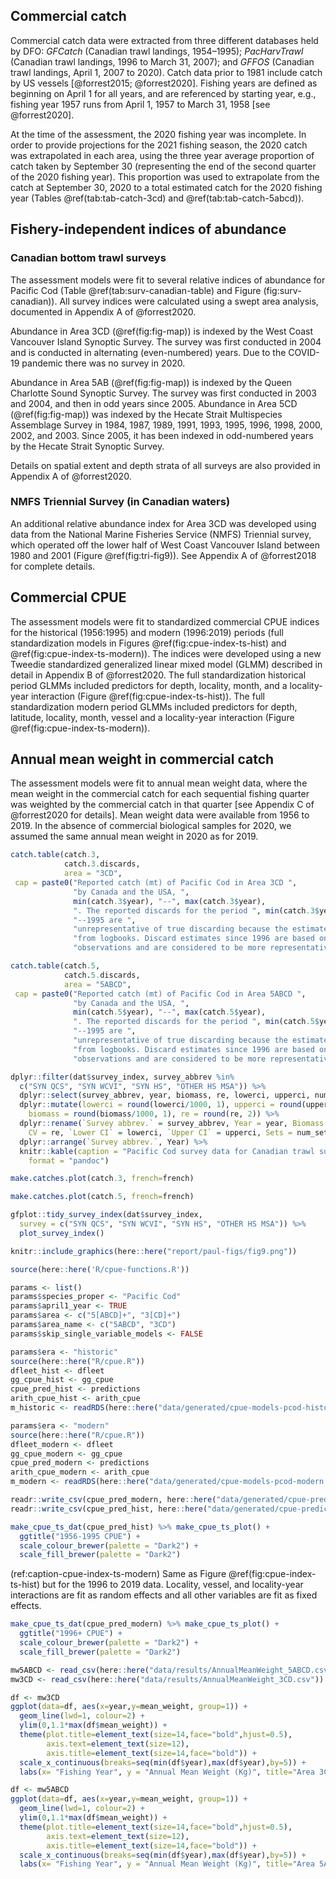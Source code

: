 


## Commercial catch

Commercial catch data were extracted from three different databases held by DFO: *GFCatch* (Canadian trawl landings, 1954--1995); *PacHarvTrawl* (Canadian trawl landings, 1996 to March 31, 2007); and *GFFOS* (Canadian trawl landings, April 1, 2007 to 2020).
Catch data prior to 1981 include catch by US vessels [@forrest2015; @forrest2020].
Fishing years are defined as beginning on April 1 for all years, and are referenced by starting year, e.g., fishing year 1957 runs from April 1, 1957 to March 31, 1958 [see @forrest2020].

At the time of the assessment, the 2020 fishing year was incomplete.
In order to provide projections for the 2021 fishing season, the 2020 catch was extrapolated in each area, using the three year average proportion of catch taken by September 30 (representing the end of the second quarter of the 2020 fishing year).
This proportion was used to extrapolate from the catch at September 30, 2020 to a total estimated catch for the 2020 fishing year (Tables \@ref(tab:tab-catch-3cd) and \@ref(tab:tab-catch-5abcd)).

## Fishery-independent indices of abundance {#app:data-summary}

### Canadian bottom trawl surveys

The assessment models were fit to several relative indices of abundance for Pacific Cod (Table \@ref(tab:surv-canadian-table) and Figure (fig:surv-canadian)).
All survey indices were calculated using a swept area analysis, documented in Appendix A of @forrest2020.

Abundance in Area 3CD (\@ref(fig:fig-map)) is indexed by the West Coast Vancouver Island Synoptic Survey.
The survey was first conducted in 2004 and is conducted in alternating (even-numbered) years.
Due to the COVID-19 pandemic there was no survey in 2020.

Abundance in Area 5AB (\@ref(fig:fig-map)) is indexed by the Queen Charlotte Sound Synoptic Survey.
The survey was first conducted in 2003 and 2004, and then in odd years since 2005.
Abundance in Area 5CD (\@ref(fig:fig-map)) was indexed by the Hecate Strait Multispecies Assemblage Survey in 1984, 1987, 1989, 1991, 1993, 1995, 1996, 1998, 2000, 2002, and 2003.
Since 2005, it has been indexed in odd-numbered years by the Hecate Strait Synoptic Survey.

Details on spatial extent and depth strata of all surveys are also provided in Appendix A of @forrest2020.

### NMFS Triennial Survey (in Canadian waters)

An additional relative abundance index for Area 3CD was developed using data from the
National Marine Fisheries Service (NMFS) Triennial survey, which operated off the lower half of West Coast Vancouver Island between 1980 and 2001 (Figure \@ref(fig:tri-fig9)).
See Appendix A of @forrest2018 for complete details.

## Commercial CPUE

The assessment models were fit to standardized commercial CPUE indices for the historical (1956:1995) and modern (1996:2019) periods (full standardization models in Figures  \@ref(fig:cpue-index-ts-hist) and \@ref(fig:cpue-index-ts-modern)).
The indices were developed using a new Tweedie standardized generalized linear mixed model (GLMM) described in detail in Appendix B of @forrest2020.
The full standardization historical period GLMMs included predictors for depth, locality, month, and a locality-year interaction (Figure \@ref(fig:cpue-index-ts-hist)).
The full standardization modern period GLMMs included predictors for depth, latitude, locality, month, vessel and a locality-year interaction (Figure \@ref(fig:cpue-index-ts-modern)).

## Annual mean weight in commercial catch

The assessment models were fit to annual mean weight data, where the mean weight in the commercial catch for each sequential fishing quarter was weighted by the commercial catch in that quarter [see Appendix C of @forrest2020 for details].
Mean weight data were available from 1956 to 2019.
In the absence of commercial biological samples for 2020, we assumed the same annual mean weight in 2020 as for 2019.

\clearpage

```r
catch.table(catch.3,
            catch.3.discards,
            area = "3CD",
 cap = paste0("Reported catch (mt) of Pacific Cod in Area 3CD ",
              "by Canada and the USA, ",
              min(catch.3$year), "--", max(catch.3$year),
              ". The reported discards for the period ", min(catch.3$year),
              "--1995 are ",
              "unrepresentative of true discarding because the estimates were taken ",
              "from logbooks. Discard estimates since 1996 are based on at-sea ",
              "observations and are considered to be more representative of true discarding."), french=french)
```

<!--

```r
discards.plot(catch.3, french=french)
```


```r
make.catches.plot.gear(catch.3.gear, french=french)
```

```r
catch.3.gear.recent <- catch.3.gear %>% dplyr::filter(year>1995) %>%                 dplyr::filter(year<2021)
make.catches.plot.gear(catch.3.gear.recent, french=french)
```


```r
# This plot is for exploring, do not publish
 freezer <- c("NORTHERN ALLIANCE", "OSPREY NO 1", "VIKING ENTERPRISE", "RAW SPIRIT", "VIKING ALLIANCE")
 catch.3.gear.vessel.freezer <- catch.3.gear.vessel %>% 
         filter(vessel_name %in% freezer)
 
make.catches.plot.vessel(catch.3.gear.vessel.freezer)
```

-->

\clearpage

```r
catch.table(catch.5,
            catch.5.discards,
            area = "5ABCD",
 cap = paste0("Reported catch (mt) of Pacific Cod in Area 5ABCD ",
              "by Canada and the USA, ",
              min(catch.5$year), "--", max(catch.5$year),
              ". The reported discards for the period ", min(catch.5$year),
              "--1995 are ",
              "unrepresentative of true discarding because the estimates were taken ",
              "from logbooks. Discard estimates since 1996 are based on at-sea ",
              "observations and are considered to be more representative of true discarding."),      french=french)

```

<!--

```r
discards.plot(catch.5, french=french)
```

```r
make.catches.plot(catch.5ab, french=french)
```

```r
discards.plot(catch.5ab, french=french)
```

```r
make.catches.plot(catch.5cd, french=french)
```

```r
discards.plot(catch.5cd, french=french)
```

-->

\clearpage

```r
dplyr::filter(dat$survey_index, survey_abbrev %in%
  c("SYN QCS", "SYN WCVI", "SYN HS", "OTHER HS MSA")) %>%
  dplyr::select(survey_abbrev, year, biomass, re, lowerci, upperci, num_sets, num_pos_sets) %>%
  dplyr::mutate(lowerci = round(lowerci/1000, 1), upperci = round(upperci/1000, 1),
    biomass = round(biomass/1000, 1), re = round(re, 2)) %>%
  dplyr::rename(`Survey abbrev.` = survey_abbrev, Year = year, Biomass = biomass,
    CV = re, `Lower CI` = lowerci, `Upper CI` = upperci, Sets = num_sets, `Positive sets` = num_pos_sets) %>%
  dplyr::arrange(`Survey abbrev.`, Year) %>%
  knitr::kable(caption = "Pacific Cod survey data for Canadian trawl surveys in metric tons (without accounting for survey catchability). Positive sets refers to the number of trawl sets that caught Pacific Cod. OTHER HS MSA = Hecate Strait Multispecies Assemblage survey; SYN HS = Hecate Strait synoptic bottom trawl survey; SYN QCS = Queen Charlotte Sound synoptic bottom trawl survey; SYN WCVI = West Coast Vancouver Island synoptic bottom trawl survey.", booktabs = TRUE, linesep = "", 
    format = "pandoc")
```

\clearpage

```r
make.catches.plot(catch.3, french=french)
```

```r
make.catches.plot(catch.5, french=french)
```

```r
gfplot::tidy_survey_index(dat$survey_index,
  survey = c("SYN QCS", "SYN WCVI", "SYN HS", "OTHER HS MSA")) %>%
  plot_survey_index()
```

```r
knitr::include_graphics(here::here("report/paul-figs/fig9.png"))
```

```r
source(here::here('R/cpue-functions.R'))
```

```r
params <- list()
params$species_proper <- "Pacific Cod"
params$april1_year <- TRUE
params$area <- c("5[ABCD]+", "3[CD]+")
params$area_name <- c("5ABCD", "3CD")
params$skip_single_variable_models <- FALSE
```

```r
params$era <- "historic"
source(here::here("R/cpue.R"))
dfleet_hist <- dfleet
gg_cpue_hist <- gg_cpue
cpue_pred_hist <- predictions
arith_cpue_hist <- arith_cpue
m_historic <- readRDS(here::here("data/generated/cpue-models-pcod-historic.rds"))
```

```r
params$era <- "modern"
source(here::here("R/cpue.R"))
dfleet_modern <- dfleet
gg_cpue_modern <- gg_cpue
cpue_pred_modern <- predictions
arith_cpue_modern <- arith_cpue
m_modern <- readRDS(here::here("data/generated/cpue-models-pcod-modern.rds"))
```

```r
readr::write_csv(cpue_pred_modern, here::here("data/generated/cpue-predictions-modern.csv"))
readr::write_csv(cpue_pred_hist, here::here("data/generated/cpue-predictions-historical.csv"))
```

```r
make_cpue_ts_dat(cpue_pred_hist) %>% make_cpue_ts_plot() +
  ggtitle("1956-1995 CPUE") +
  scale_colour_brewer(palette = "Dark2") +
  scale_fill_brewer(palette = "Dark2")
```

(ref:caption-cpue-index-ts-modern) Same as Figure \@ref(fig:cpue-index-ts-hist) but for the 1996 to 2019 data. Locality, vessel, and locality-year interactions are fit as random effects and all other variables are fit as fixed effects.

```r
make_cpue_ts_dat(cpue_pred_modern) %>% make_cpue_ts_plot() +
  ggtitle("1996+ CPUE") +
  scale_colour_brewer(palette = "Dark2") +
  scale_fill_brewer(palette = "Dark2")
```

```r
mw5ABCD <- read_csv(here::here("data/results/AnnualMeanWeight_5ABCD.csv"))
mw3CD <- read_csv(here::here("data/results/AnnualMeanWeight_3CD.csv"))
```

```r

df <- mw3CD
ggplot(data=df, aes(x=year,y=mean_weight, group=1)) +
  geom_line(lwd=1, colour=2) +
  ylim(0,1.1*max(df$mean_weight)) +
  theme(plot.title=element_text(size=14,face="bold",hjust=0.5),
        axis.text=element_text(size=12),
        axis.title=element_text(size=14,face="bold")) +
  scale_x_continuous(breaks=seq(min(df$year),max(df$year),by=5)) +
  labs(x= "Fishing Year", y = "Annual Mean Weight (Kg)", title="Area 3CD")
```

```r
df <- mw5ABCD
ggplot(data=df, aes(x=year,y=mean_weight, group=1)) +
  geom_line(lwd=1, colour=2) +
  ylim(0,1.1*max(df$mean_weight)) +
  theme(plot.title=element_text(size=14,face="bold",hjust=0.5),
        axis.text=element_text(size=12),
        axis.title=element_text(size=14,face="bold")) +
  scale_x_continuous(breaks=seq(min(df$year),max(df$year),by=5)) +
  labs(x= "Fishing Year", y = "Annual Mean Weight (Kg)", title="Area 5ABCD")
```

